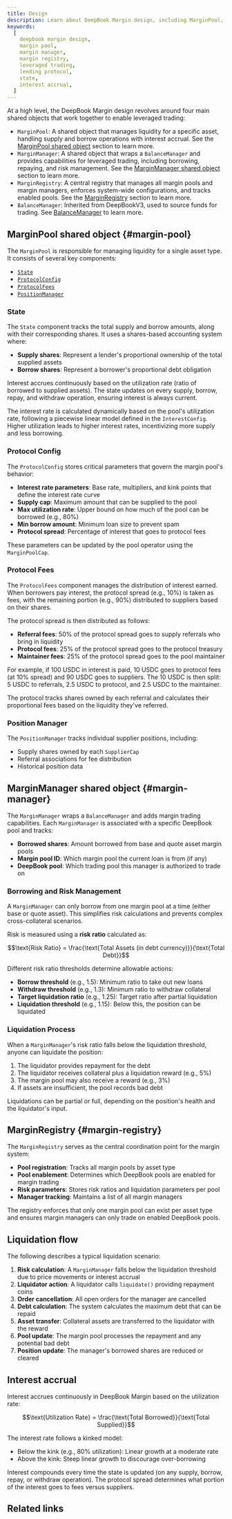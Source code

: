 ```yaml
---
title: Design
description: Learn about DeepBook Margin design, including MarginPool, MarginManager, and MarginRegistry shared objects.
keywords:
  [
    deepbook margin design,
    margin pool,
    margin manager,
    margin registry,
    leveraged trading,
    lending protocol,
    state,
    interest accrual,
  ]
---
```


At a high level, the DeepBook Margin design revolves around four main shared objects that work together to enable leveraged trading:

- `MarginPool`: A shared object that manages liquidity for a specific asset, handling supply and borrow operations with interest accrual. See the [MarginPool shared object](#margin-pool) section to learn more.
- `MarginManager`: A shared object that wraps a `BalanceManager` and provides capabilities for leveraged trading, including borrowing, repaying, and risk management. See the [MarginManager shared object](#margin-manager) section to learn more.
- `MarginRegistry`: A central registry that manages all margin pools and margin managers, enforces system-wide configurations, and tracks enabled pools. See the [MarginRegistry](#margin-registry) section to learn more.
- `BalanceManager`: Inherited from DeepBookV3, used to source funds for trading. See [BalanceManager](../deepbookv3/balance-manager.mdx) to learn more.

## MarginPool shared object {#margin-pool}

The `MarginPool` is responsible for managing liquidity for a single asset type. It consists of several key components:

- [`State`](#state)
- [`ProtocolConfig`](#protocol-config)
- [`ProtocolFees`](#protocol-fees)
- [`PositionManager`](#position-manager)

### State

The `State` component tracks the total supply and borrow amounts, along with their corresponding shares. It uses a shares-based accounting system where:

- **Supply shares**: Represent a lender's proportional ownership of the total supplied assets
- **Borrow shares**: Represent a borrower's proportional debt obligation

Interest accrues continuously based on the utilization rate (ratio of borrowed to supplied assets). The state updates on every supply, borrow, repay, and withdraw operation, ensuring interest is always current.

The interest rate is calculated dynamically based on the pool's utilization rate, following a piecewise linear model defined in the `InterestConfig`. Higher utilization leads to higher interest rates, incentivizing more supply and less borrowing.

### Protocol Config

The `ProtocolConfig` stores critical parameters that govern the margin pool's behavior:

- **Interest rate parameters**: Base rate, multipliers, and kink points that define the interest rate curve
- **Supply cap**: Maximum amount that can be supplied to the pool
- **Max utilization rate**: Upper bound on how much of the pool can be borrowed (e.g., 80%)
- **Min borrow amount**: Minimum loan size to prevent spam
- **Protocol spread**: Percentage of interest that goes to protocol fees

These parameters can be updated by the pool operator using the `MarginPoolCap`.

### Protocol Fees

The `ProtocolFees` component manages the distribution of interest earned. When borrowers pay interest, the protocol spread (e.g., 10%) is taken as fees, with the remaining portion (e.g., 90%) distributed to suppliers based on their shares.

The protocol spread is then distributed as follows:

- **Referral fees**: 50% of the protocol spread goes to supply referrals who bring in liquidity
- **Protocol fees**: 25% of the protocol spread goes to the protocol treasury
- **Maintainer fees**: 25% of the protocol spread goes to the pool maintainer

For example, if 100 USDC in interest is paid, 10 USDC goes to protocol fees (at 10% spread) and 90 USDC goes to suppliers. The 10 USDC is then split: 5 USDC to referrals, 2.5 USDC to protocol, and 2.5 USDC to the maintainer.

The protocol tracks shares owned by each referral and calculates their proportional fees based on the liquidity they've referred.

### Position Manager

The `PositionManager` tracks individual supplier positions, including:

- Supply shares owned by each `SupplierCap`
- Referral associations for fee distribution
- Historical position data

## MarginManager shared object {#margin-manager}

The `MarginManager` wraps a `BalanceManager` and adds margin trading capabilities. Each `MarginManager` is associated with a specific DeepBook pool and tracks:

- **Borrowed shares**: Amount borrowed from base and quote asset margin pools
- **Margin pool ID**: Which margin pool the current loan is from (if any)
- **DeepBook pool**: Which trading pool this manager is authorized to trade on

### Borrowing and Risk Management

A `MarginManager` can only borrow from one margin pool at a time (either base or quote asset). This simplifies risk calculations and prevents complex cross-collateral scenarios.

Risk is measured using a **risk ratio** calculated as:

$$\text{Risk Ratio} = \frac{\text{Total Assets (in debt currency)}}{\text{Total Debt}}$$

Different risk ratio thresholds determine allowable actions:

- **Borrow threshold** (e.g., 1.5): Minimum ratio to take out new loans
- **Withdraw threshold** (e.g., 1.3): Minimum ratio to withdraw collateral
- **Target liquidation ratio** (e.g., 1.25): Target ratio after partial liquidation
- **Liquidation threshold** (e.g., 1.15): Below this, the position can be liquidated

### Liquidation Process

When a `MarginManager`'s risk ratio falls below the liquidation threshold, anyone can liquidate the position:

1. The liquidator provides repayment for the debt
2. The liquidator receives collateral plus a liquidation reward (e.g., 5%)
3. The margin pool may also receive a reward (e.g., 3%)
4. If assets are insufficient, the pool records bad debt

Liquidations can be partial or full, depending on the position's health and the liquidator's input.

## MarginRegistry {#margin-registry}

The `MarginRegistry` serves as the central coordination point for the margin system:

- **Pool registration**: Tracks all margin pools by asset type
- **Pool enablement**: Determines which DeepBook pools are enabled for margin trading
- **Risk parameters**: Stores risk ratios and liquidation parameters per pool
- **Manager tracking**: Maintains a list of all margin managers

The registry enforces that only one margin pool can exist per asset type and ensures margin managers can only trade on enabled DeepBook pools.

## Liquidation flow

The following describes a typical liquidation scenario:

1. **Risk calculation**: A `MarginManager` falls below the liquidation threshold due to price movements or interest accrual
2. **Liquidator action**: A liquidator calls `liquidate()` providing repayment coins
3. **Order cancellation**: All open orders for the manager are cancelled
4. **Debt calculation**: The system calculates the maximum debt that can be repaid
5. **Asset transfer**: Collateral assets are transferred to the liquidator with the reward
6. **Pool update**: The margin pool processes the repayment and any potential bad debt
7. **Position update**: The manager's borrowed shares are reduced or cleared

## Interest accrual

Interest accrues continuously in DeepBook Margin based on the utilization rate:

$$\text{Utilization Rate} = \frac{\text{Total Borrowed}}{\text{Total Supplied}}$$

The interest rate follows a kinked model:

- Below the kink (e.g., 80% utilization): Linear growth at a moderate rate
- Above the kink: Steep linear growth to discourage over-borrowing

Interest compounds every time the state is updated (on any supply, borrow, repay, or withdraw operation). The protocol spread determines what portion of the interest goes to fees versus suppliers.

## Related links

<RelatedLink
	href="https://github.com/MystenLabs/deepbookv3/tree/main/packages/deepbook_margin"
	label="DeepBook Margin package"
	desc="The DeepBook Margin package on GitHub."
/>
